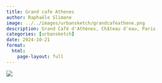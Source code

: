 ```yaml
---
title: Grand cafe Athenes
author: Raphaële Slimane
image: ../../images/urbansketch/grandcafeathene.png
description: Grand Café d'Athènes, Château d'eau, Paris
categories: [urbansketch]
date: 2024-10-21
format:
  html:
    page-layout: full
---
```


![](../../images/urbansketch/grandcafeathene.png)

